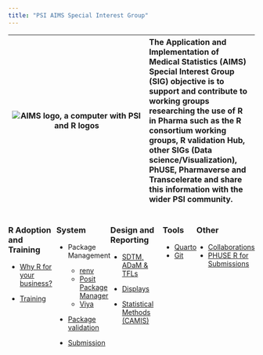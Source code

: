 ```yaml
---
title: "PSI AIMS Special Interest Group"
---
```


| ![AIMS logo, a computer with PSI and R logos](images/AIMS%20Logo.png) | The Application and Implementation of Medical Statistics (AIMS) Special Interest Group (SIG) objective is to support and contribute to working groups researching the use of R in Pharma such as the R consortium working groups, R validation Hub, other SIGs (Data science/Visualization), PhUSE, Pharmaverse and Transcelerate and share this information with the wider PSI community. |
|:---:| :--- |

::: {style="display: flex;"}
::: long-hex
### R Adoption and Training

-   [Why R for your business?](https://psiaims.github.io/website/why-r.html)

-   [Training](https://psiaims.github.io/website/02R-tist.htm)
:::

::: long-hex
### System

-   Package Management

    -   [renv](https://rstudio.github.io/renv/articles/renv.html)
    -   [Posit Package Manager](https://posit.co/products/enterprise/package-manager/)
    -   [Viya](https://www.sas.com/en_gb/software/viya.html)

-   [Package validation](https://www.pharmar.org/)

-   [Submission](https://rconsortium.github.io/r-submission-site/)
:::

::: long-hex
### Design and Reporting
-   [SDTM, ADaM   & TFLs](https://pharmaverse.org/e2eclinical/)

-   [Displays](https://rconsortium.github.io/rtrs-wg/)

-   [Statistical Methods (CAMIS)](https://psiaims.github.io/CAMIS/)

:::

::: long-hex 
### Tools
-   [Quarto](https://quarto.org)
-   [Git](https://docs.github.com/en/get-started/quickstart/hello-world)

:::

::: long-hex 
### Other
-   [Collaborations](https://psiaims.github.io/website/rcollaborations.html)
-   [PHUSE R for Submissions](https://sway.office.com/PdIb3DFE9uLJtrRP?ref=Link&loc=play)
:::


:::
